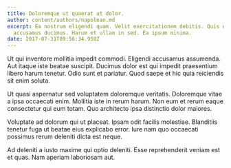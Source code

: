 ```yaml
---
title: Doloremque ut quaerat at dolor.
author: content/authors/napolean.md
excerpt: Ea nostrum eligendi quam. Velit exercitationem debitis. Quis et sit
  accusamus ducimus. Harum et ullam in sed. Ea ipsum minima.
date: 2017-07-31T09:56:34.958Z
---
```

Ut qui inventore mollitia impedit commodi. Eligendi accusamus assumenda. Aut itaque iste beatae suscipit. Ducimus dolor est qui impedit praesentium libero harum tenetur. Odio sunt et pariatur. Quod saepe et hic quia reiciendis sit enim soluta.
 Ut quasi aspernatur sed voluptatem doloremque veritatis. Doloremque vitae a ipsa occaecati enim. Mollitia iste in rerum harum. Non eum et rerum eaque consectetur qui eum totam. Quo architecto ipsa distinctio dolor maiores.
 Voluptate ad dolorum qui ut placeat. Ipsam odit facilis molestiae. Blanditiis tenetur fuga ut beatae eius explicabo error. Iure nam quo occaecati possimus rerum deleniti dicta est neque.
 Ad deleniti a iusto maxime qui optio deleniti. Esse reprehenderit veniam est et quas. Nam aperiam laboriosam aut.